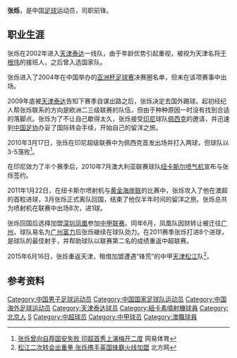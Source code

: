 {{Football player infobox
| playername     = 张烁
| image          = Zhang Shuo.jpg
| fullname       = 张烁
| englishfullname = Zhang Shuo
| countryofbirth = {{CHN}}
| cityofbirth    = [[北京|北京]]
| dateofbirth    = {{birth date and age|1983|9|17}}
| height         = {{height|m=1.84}}
| position       = [[前锋_(足球)|前锋]]
| currentclub    = [[天津权健|天津权健]]
| clubnumber     = 7
| youthyears1    = 2000–2001
| youthclubs1    = [[天津泰达|天津泰达]]
| years1         = 2002–2010
| clubs1         = [[天津泰达|天津泰达]]
| caps1          = 131
| goals1         = 31
| years2         = 2010
| clubs2         = [[谏义里佩西克足球俱乐部|佩西克]]
| caps2          = 10
| goals2         = 3
| years3         = 2010–2011
| clubs3         = [[纽卡斯尔喷气机|纽卡斯尔喷气机]]
| caps3          = 8
| goals3         = 1
| years4         = 2011–2015
| clubs4         = [[广州富力|广州富力]]
| caps4          = 51
| goals4         = 12
| years5         = 2015
| clubs5         = → [[天津松江|天津松江]]（租借）
| caps5          = 12
| goals5         = 1
| years6         = 2016–
| clubs6         = [[天津权健|天津权健]]
| caps6          = 7
| goals6         = 0
| years7         = 2017–
| clubs7         = → [[盐城大丰|盐城大丰]]（租借）
| caps7          = 22
| goals7         = 2
| nationalyears1 = 2003–2005
| nationalteam1  = {{fb|CHN}}
| nationalcaps1  = 10
| nationalgoals1 = 1
| pcupdate       = 2017-10-14
| ntupdate       = 2014-11-04
|}}
'''张烁'''{{BD|1983年|9月17日|||Z}}，是中国[[足球|足球]]运动员，司职前锋。

==职业生涯==
张烁在2002年进入[[天津泰达|天津泰达]]一线队，由于年龄优势引起重视，被视为天津名将[[于根伟|于根伟]]的接班人，之后曾入选国家队。

张烁进入了2004年在中国举办的[[亚洲杯足球赛|亚洲杯足球赛]]决赛圈名单，但未在该项赛事中出场。

2009年底被[[天津泰达|天津泰达]]告知下赛季自谋出路之后，张烁决定去国外踢球。起初经纪人帮张烁联系的方向是欧洲二三级联赛的队伍，但由于种种原因一时没有找到合适的落脚点。张烁为了不让自己歇得太久，张烁接受[[印尼|印尼]]球队[[谏义里佩西克足球俱乐部|佩西克]]的邀请，并迅速到[[中国足协|中国足协]]办妥了国际转会手续，开始自己的留洋之旅。

2010年3月17日，张烁在印尼超级联赛中为佩西克首发出场并打入两球，但球队以3-5落败<ref>[http://sports.163.com/10/0318/12/622BIIAN00051CCO.html 张烁曾向自荐国安失败 印超首秀上演梅开二度] 网易体育</ref>。

在印尼效力了半个赛季后，2010年7月澳大利亚联赛球队[[纽卡斯尔喷气机|纽卡斯尔喷气机]]宣布与张烁签约。

2011年1月22日，在纽卡斯尔喷射机与[[黄金海岸联|黄金海岸联]]的比赛中，张烁攻入了他在澳超的首粒进球，3月张烁正式离队回国，结束了他仅半年时间的留洋之旅。张烁总共为喷射机在联赛中出场8次，进1球。

张烁回国后选择加盟[[深圳凤凰|深圳凤凰]]参加[[中甲联赛|中甲联赛]]。同年6月，凤凰队因财转让被迁往[[广州|广州]]，球队易名为[[广州富力足球俱乐部|广州富力]]后张烁継续在球队効力。在2011赛季张烁打进8个进球，是球队的最佳射手，并帮助球队以联赛第二名的成绩重返中超联赛。

2015年6月16日，张烁重返天津，租借加盟遭遇“锋荒”的中甲[[天津松江足球俱乐部|天津松江]]队<ref>[http://sports.enorth.com.cn/system/2015/06/17/030310212.shtml 松江二次转会出重拳 张烁携手英国锋霸火线加盟] {{Wayback|url=http://sports.enorth.com.cn/system/2015/06/17/030310212.shtml |date=20160304112418 }} 北方网</ref>。
==参考资料==
{{reflist}}

{{2002年甲A分类名单天津}}
{{2003年甲A分类名单天津}}
{{2004年中超分类名单天津}}
{{2005年中超分类名单天津}}
{{2006年中超分类名单天津}}
{{2007年中超分类名单天津}}
{{2008年中超分类名单天津}}
{{2009年中超分类名单天津}}
{{2011年中甲分类名单深圳凤凰}}
{{2012年中超分类名单广州富力}}
{{2013年中超分类名单广州富力}}
{{2014年中超分类名单广州富力}}
{{2015年中超分类名单广州富力}}
{{2015年中甲分类名单松江}}
{{2016年中甲分类名单权健}}
{{2017年中乙分类名单盐城}}

{{DEFAULTSORT:ZHANG张烁}}
[[Category:中国男子足球运动员|Category:中国男子足球运动员]]
[[Category:中国国家足球队运动员|Category:中国国家足球队运动员]]
[[Category:中国海外足球运动员|Category:中国海外足球运动员]]
[[Category:天津泰达球员|Category:天津泰达球员]]
[[Category:紐卡素噴射機球員|Category:紐卡素噴射機球員]]
[[Category:北京人|Category:北京人]]
[[Category:张姓|S]]
[[Category:中超球员|Category:中超球员]]
[[Category:中甲球员|Category:中甲球员]]
[[Category:澳職球員|Category:澳職球員]]